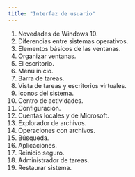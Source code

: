 ```yaml
---
title: "Interfaz de usuario"
---
```


1. Novedades de Windows 10.
2. Diferencias entre sistemas operativos.
3. Elementos básicos de las ventanas.
4. Organizar ventanas.
5. El escritorio.
6. Menú inicio.
7. Barra de tareas.
8. Vista de tareas y escritorios virtuales.
9. Iconos del sistema.
10. Centro de actividades.
11. Configuración.
12. Cuentas locales y de Microsoft.
13. Explorador de archivos.
14. Operaciones con archivos.
15. Búsqueda.
16. Aplicaciones.
17. Reinicio seguro.
18. Administrador de tareas.
19. Restaurar sistema.
